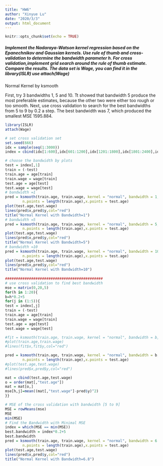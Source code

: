 ---
title: "HW6"
author: "Xinyue Lu"
date: "2020/3/3"
output: html_document
---

```{r setup, include=FALSE}
knitr::opts_chunk$set(echo = TRUE)
```


##### Implement the Nadaraya-Watson kernel regression based on the Epanechnikov and Gaussian kernels. Use rule of thumb and cross-validation to determine the bandwidth parameter h. For cross validation,implement grid search around the rule of thumb estimate. Compare the results. The data set is Wage, you can find it in the library(ISLR) use attach(Wage)

Normal Kernel by ksmooth

First, try 3 bandwidths 1, 5 and 10. Tt showed that bandwidth 5 produce the most preferable estimates, because the other two were either too rough or too smooth. Next, use cross validation to search for the best bandwidths from 5 to 9 by 0.2 a step. The best bandwidth was 7, which produced the smallest MSE 1595.884.
```{r}
library(ISLR)
attach(Wage)

# set cross validation set
set.seed(666)
idx = sample(seq(1:3000))
index = cbind(idx[1:600],idx[601:1200],idx[1201:1800],idx[1801:2400],idx[2401:3000])

# choose the bandwidth by plots
test = index[,1]
train = (-test)
train.age = age[train] 
train.wage = wage[train] 
test.age = age[test] 
test.wage = wage[test] 
# bandwidth =1
pred = ksmooth(train.age, train.wage, kernel = "normal", bandwidth = 1, range.x = range(train.age),
        n.points = length(train.age),x.points = test.age)
plot(test.age,test.wage)
lines(pred$x,pred$y,col="red")
title("Normal Kernel with Bandwidth=1")
# bandwidth =5
pred = ksmooth(train.age, train.wage, kernel = "normal", bandwidth = 5, range.x = range(train.age),
        n.points = length(train.age),x.points = test.age)
plot(test.age,test.wage)
lines(pred$x,pred$y,col="red")
title("Normal Kernel with Bandwidth=5")
# bandwidth =10
pred = ksmooth(train.age, train.wage, kernel = "normal", bandwidth = 10, range.x = range(train.age),
        n.points = length(train.age),x.points = test.age)
plot(test.age,test.wage)
lines(pred$x,pred$y,col="red")
title("Normal Kernel with Bandwidth=10")
 
#############################################
# use cross validation to find best bandwidth
mse = matrix(0,20,5)
for(h in 1:20){
b=h*0.2+5
for(j in (1:5)){
test = index[,j]
train = (-test)
train.age = age[train] 
train.wage = wage[train] 
test.age = age[test] 
test.wage = wage[test] 

#fit = ksmooth(train.age, train.wage, kernel = "normal", bandwidth = b, range.x = range(train.age), n.points = length(train.age))
#plot(train.age,train.wage)
#lines(fit$x,fit$y,col="red")

pred = ksmooth(train.age, train.wage, kernel = "normal", bandwidth = b, range.x = range(train.age),
        n.points = length(train.age),x.points = test.age)
#plot(test.age,test.wage)
#lines(pred$x,pred$y,col="red")

mat = cbind(test.age,test.wage)
o = order(mat[,"test.age"])
mat = mat[o,]
mse[h,j]=mean((mat[,"test.wage"]-pred$y)^2)
}}

# MSE of the cross validation with bandwidth [5 to 9]
MSE = rowMeans(mse)
MSE
min(MSE)
# Find the Bandwidth with Minimal MSE
index = which(MSE == min(MSE))
best.bandwidth = index*0.2+5
best.bandwidth
pred = ksmooth(train.age, train.wage, kernel = "normal", bandwidth = 6.8, range.x = range(train.age),
        n.points = length(train.age),x.points = test.age)
plot(test.age,test.wage)
lines(pred$x,pred$y,col="red")
title("Normal Kernel with Bandwidth=6.8")
```


